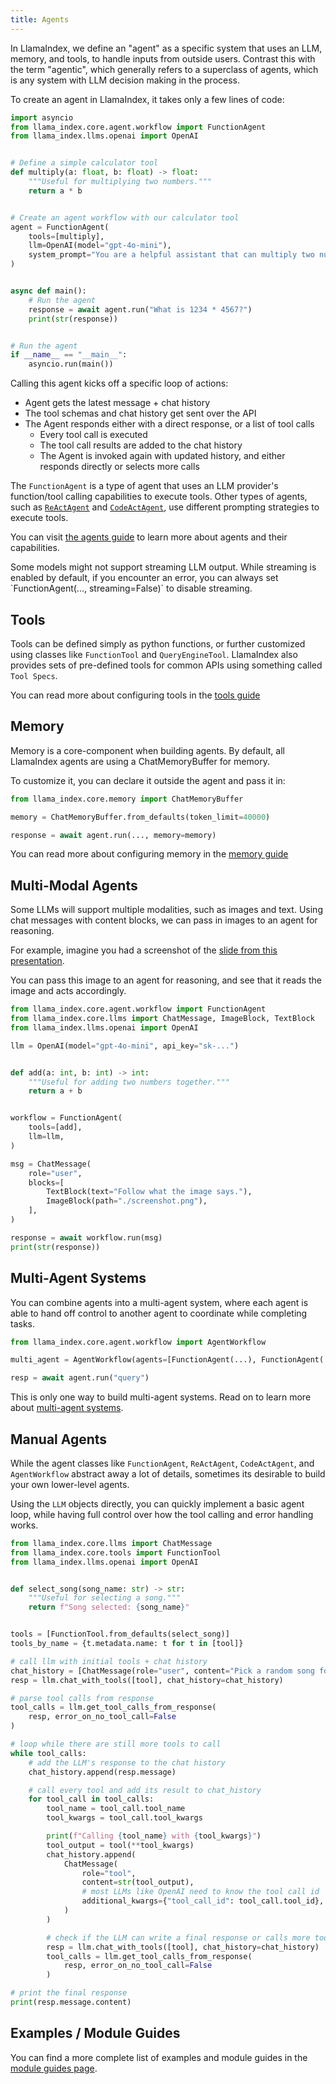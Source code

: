 ```yaml
---
title: Agents
---
```


In LlamaIndex, we define an "agent" as a specific system that uses an LLM, memory, and tools, to handle inputs from outside users. Contrast this with the term "agentic", which generally refers to a superclass of agents, which is any system with LLM decision making in the process.

To create an agent in LlamaIndex, it takes only a few lines of code:

```python
import asyncio
from llama_index.core.agent.workflow import FunctionAgent
from llama_index.llms.openai import OpenAI


# Define a simple calculator tool
def multiply(a: float, b: float) -> float:
    """Useful for multiplying two numbers."""
    return a * b


# Create an agent workflow with our calculator tool
agent = FunctionAgent(
    tools=[multiply],
    llm=OpenAI(model="gpt-4o-mini"),
    system_prompt="You are a helpful assistant that can multiply two numbers.",
)


async def main():
    # Run the agent
    response = await agent.run("What is 1234 * 4567?")
    print(str(response))


# Run the agent
if __name__ == "__main__":
    asyncio.run(main())
```

Calling this agent kicks off a specific loop of actions:

- Agent gets the latest message + chat history
- The tool schemas and chat history get sent over the API
- The Agent responds either with a direct response, or a list of tool calls
  - Every tool call is executed
  - The tool call results are added to the chat history
  - The Agent is invoked again with updated history, and either responds directly or selects more calls

The `FunctionAgent` is a type of agent that uses an LLM provider's function/tool calling capabilities to execute tools. Other types of agents, such as [`ReActAgent`](/python/examples/agent/react_agent) and [`CodeActAgent`](/python/examples/agent/code_act_agent), use different prompting strategies to execute tools.

You can visit [the agents guide](/python/framework/understanding/agent) to learn more about agents and their capabilities.

<Aside type="tip">
  Some models might not support streaming LLM output. While streaming is enabled
  by default, if you encounter an error, you can always set `FunctionAgent(...,
  streaming=False)` to disable streaming.
</Aside>

## Tools

Tools can be defined simply as python functions, or further customized using classes like `FunctionTool` and `QueryEngineTool`. LlamaIndex also provides sets of pre-defined tools for common APIs using something called `Tool Specs`.

You can read more about configuring tools in the [tools guide](/python/framework/module_guides/deploying/agents/tools)

## Memory

Memory is a core-component when building agents. By default, all LlamaIndex agents are using a ChatMemoryBuffer for memory.

To customize it, you can declare it outside the agent and pass it in:

```python
from llama_index.core.memory import ChatMemoryBuffer

memory = ChatMemoryBuffer.from_defaults(token_limit=40000)

response = await agent.run(..., memory=memory)
```

You can read more about configuring memory in the [memory guide](/python/framework/module_guides/deploying/agents/memory)

## Multi-Modal Agents

Some LLMs will support multiple modalities, such as images and text. Using chat messages with content blocks, we can pass in images to an agent for reasoning.

For example, imagine you had a screenshot of the [slide from this presentation](https://docs.google.com/presentation/d/1wy3nuO9ezGS4R99mzP3Q3yvrjAkZ26OGI2NjfqtwAaE/edit?usp=sharing).

You can pass this image to an agent for reasoning, and see that it reads the image and acts accordingly.

```python
from llama_index.core.agent.workflow import FunctionAgent
from llama_index.core.llms import ChatMessage, ImageBlock, TextBlock
from llama_index.llms.openai import OpenAI

llm = OpenAI(model="gpt-4o-mini", api_key="sk-...")


def add(a: int, b: int) -> int:
    """Useful for adding two numbers together."""
    return a + b


workflow = FunctionAgent(
    tools=[add],
    llm=llm,
)

msg = ChatMessage(
    role="user",
    blocks=[
        TextBlock(text="Follow what the image says."),
        ImageBlock(path="./screenshot.png"),
    ],
)

response = await workflow.run(msg)
print(str(response))
```

## Multi-Agent Systems

You can combine agents into a multi-agent system, where each agent is able to hand off control to another agent to coordinate while completing tasks.

```python
from llama_index.core.agent.workflow import AgentWorkflow

multi_agent = AgentWorkflow(agents=[FunctionAgent(...), FunctionAgent(...)])

resp = await agent.run("query")
```

This is only one way to build multi-agent systems. Read on to learn more about [multi-agent systems](/python/framework/understanding/agent/multi_agent).

## Manual Agents

While the agent classes like `FunctionAgent`, `ReActAgent`, `CodeActAgent`, and `AgentWorkflow` abstract away a lot of details, sometimes its desirable to build your own lower-level agents.

Using the `LLM` objects directly, you can quickly implement a basic agent loop, while having full control over how the tool calling and error handling works.

```python
from llama_index.core.llms import ChatMessage
from llama_index.core.tools import FunctionTool
from llama_index.llms.openai import OpenAI


def select_song(song_name: str) -> str:
    """Useful for selecting a song."""
    return f"Song selected: {song_name}"


tools = [FunctionTool.from_defaults(select_song)]
tools_by_name = {t.metadata.name: t for t in [tool]}

# call llm with initial tools + chat history
chat_history = [ChatMessage(role="user", content="Pick a random song for me")]
resp = llm.chat_with_tools([tool], chat_history=chat_history)

# parse tool calls from response
tool_calls = llm.get_tool_calls_from_response(
    resp, error_on_no_tool_call=False
)

# loop while there are still more tools to call
while tool_calls:
    # add the LLM's response to the chat history
    chat_history.append(resp.message)

    # call every tool and add its result to chat_history
    for tool_call in tool_calls:
        tool_name = tool_call.tool_name
        tool_kwargs = tool_call.tool_kwargs

        print(f"Calling {tool_name} with {tool_kwargs}")
        tool_output = tool(**tool_kwargs)
        chat_history.append(
            ChatMessage(
                role="tool",
                content=str(tool_output),
                # most LLMs like OpenAI need to know the tool call id
                additional_kwargs={"tool_call_id": tool_call.tool_id},
            )
        )

        # check if the LLM can write a final response or calls more tools
        resp = llm.chat_with_tools([tool], chat_history=chat_history)
        tool_calls = llm.get_tool_calls_from_response(
            resp, error_on_no_tool_call=False
        )

# print the final response
print(resp.message.content)
```

## Examples / Module Guides

You can find a more complete list of examples and module guides in the [module guides page](/python/framework/module_guides/deploying/agents/modules).
